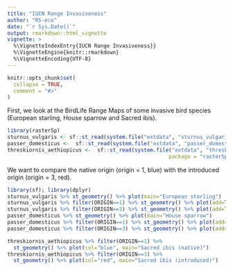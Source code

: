 ```yaml
---
title: "IUCN Range Invasiveness"
author: "RS-eco"
date: "`r Sys.Date()`"
output: rmarkdown::html_vignette
vignette: >
  %\VignetteIndexEntry{IUCN Range Invasiveness}}
  %\VignetteEngine{knitr::rmarkdown}
  %\VignetteEncoding{UTF-8}
---
```


```r
knitr::opts_chunk$set(
  collapse = TRUE,
  comment = "#>"
)
```

First, we look at the BirdLife Range Maps of some invasive bird species (European starling, House sparrow and Sacred ibis).

```r
library(rasterSp)
sturnus_vulgaris <- sf::st_read(system.file("extdata", "sturnus_vulgaris.shp", package = "rasterSp"))
passer_domesticus <-  sf::st_read(system.file("extdata", "passer_domesticus.shp", package = "rasterSp"))
threskiornis_aethiopicus <-  sf::st_read(system.file("extdata", "threskiornis_aethiopicus.shp", 
                                                    package = "rasterSp"))
```

We want to compare the native origin (origin = 1, blue) with the introduced origin (origin = 3, red).

```r
library(sf); library(dplyr)
sturnus_vulgaris %>% st_geometry() %>% plot(main="European starling")
sturnus_vulgaris %>% filter(ORIGIN==1) %>% st_geometry() %>% plot(add=T, col="blue")
sturnus_vulgaris %>% filter(ORIGIN==3) %>% st_geometry() %>% plot(add=T, col="blue")
passer_domesticus %>% st_geometry() %>% plot(main="House sparrow")
passer_domesticus %>% filter(ORIGIN==1) %>% st_geometry() %>% plot(add=T, col="blue")
passer_domesticus %>% filter(ORIGIN==3) %>% st_geometry() %>% plot(add=T, col="red")
```

```r
threskiornis_aethiopicus %>% filter(ORIGIN==1) %>% 
  st_geometry() %>% plot(col="blue", main="Sacred ibis (native)")
threskiornis_aethiopicus %>% filter(ORIGIN==3) %>% 
  st_geometry() %>% plot(col="red", main="Sacred ibis (introduced)")
```
